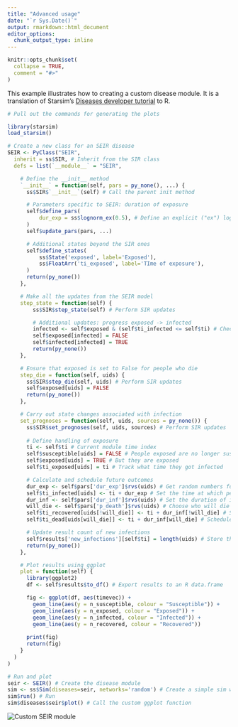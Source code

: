```yaml
---
title: "Advanced usage"
date: "`r Sys.Date()`"
output: rmarkdown::html_document
editor_options: 
  chunk_output_type: inline
---
```


```r
knitr::opts_chunk$set(
  collapse = TRUE,
  comment = "#>"
)
```
This example illustrates how to creating a custom disease module. It is a translation of Starsim's [Diseases developer tutorial](https://docs.starsim.org/tutorials/dev_tut_diseases.html) to R.

```r
# Pull out the commands for generating the plots

library(starsim)
load_starsim()

# Create a new class for an SEIR disease
SEIR <- PyClass("SEIR", 
  inherit = ss$SIR, # Inherit from the SIR class
  defs = list(`__module__` = "SEIR",

    # Define the __init__ method
    `__init__` = function(self, pars = py_none(), ...) {
      ss$SIR$`__init__`(self) # Call the parent init method

      # Parameters specific to SEIR: duration of exposure
      self$define_pars(
          dur_exp = ss$lognorm_ex(0.5), # Define an explicit ("ex") lognormal distribution with a mean of 0.5
      )
      self$update_pars(pars, ...)

      # Additional states beyond the SIR ones
      self$define_states(
          ss$State('exposed', label='Exposed'),
          ss$FloatArr('ti_exposed', label='TIme of exposure'),
      )
      return(py_none())
    },

    # Make all the updates from the SEIR model
    step_state = function(self) {
        ss$SIR$step_state(self) # Perform SIR updates

        # Additional updates: progress exposed -> infected
        infected <- self$exposed & (self$ti_infected <= self$ti) # Check who is scheduled to become infected
        self$exposed[infected] = FALSE
        self$infected[infected] = TRUE
        return(py_none())
    },

    # Ensure that exposed is set to False for people who die
    step_die = function(self, uids) {
      ss$SIR$step_die(self, uids) # Perform SIR updates
      self$exposed[uids] = FALSE
      return(py_none())
    },

    # Carry out state changes associated with infection
    set_prognoses = function(self, uids, sources = py_none()) {
      ss$SIR$set_prognoses(self, uids, sources) # Perform SIR updates
      
      # Define handling of exposure
      ti <- self$ti # Current module time index
      self$susceptible[uids] = FALSE # People exposed are no longer susceptible
      self$exposed[uids] = TRUE # But they are exposed
      self$ti_exposed[uids] = ti # Track what time they got infected

      # Calculate and schedule future outcomes
      dur_exp <- self$pars['dur_exp']$rvs(uids) # Get random numbers for the duration of exposure
      self$ti_infected[uids] <- ti + dur_exp # Set the time at which people move from exposed to infected
      dur_inf <- self$pars['dur_inf']$rvs(uids) # Set the duration of infection
      will_die <- self$pars['p_death']$rvs(uids) # Choose who will die
      self$ti_recovered[uids[!will_die]] <- ti + dur_inf[!will_die] # Schedule people to recover
      self$ti_dead[uids[will_die]] <- ti + dur_inf[will_die] # Schedule people to die

      # Update result count of new infections
      self$results['new_infections'][self$ti] = length(uids) # Store the number of new infections in the results
      return(py_none())
    },

    # Plot results using ggplot
    plot = function(self) {
      library(ggplot2)
      df <- self$results$to_df() # Export results to an R data.frame

      fig <- ggplot(df, aes(timevec)) + 
        geom_line(aes(y = n_susceptible, colour = "Susceptible")) + 
        geom_line(aes(y = n_exposed, colour = "Exposed")) +
        geom_line(aes(y = n_infected, colour = "Infected")) +
        geom_line(aes(y = n_recovered, colour = "Recovered"))
      
      print(fig)
      return(fig)
    }
  )
)

# Run and plot
seir <- SEIR() # Create the disease module
sim <- ss$Sim(diseases=seir, networks='random') # Create a simple sim with default parameters
sim$run() # Run
sim$diseases$seir$plot() # Call the custom ggplot function
```
<img src="advanced-seir.png" alt="Custom SEIR module" />
